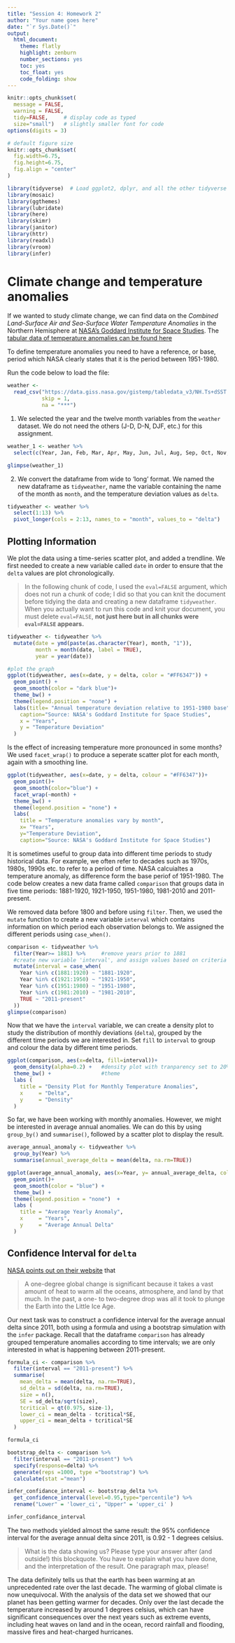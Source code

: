 ```yaml
---
title: "Session 4: Homework 2"
author: "Your name goes here"
date: "`r Sys.Date()`"
output:
  html_document:
    theme: flatly
    highlight: zenburn
    number_sections: yes
    toc: yes
    toc_float: yes
    code_folding: show
---
```



```r
knitr::opts_chunk$set(
  message = FALSE, 
  warning = FALSE, 
  tidy=FALSE,     # display code as typed
  size="small")   # slightly smaller font for code
options(digits = 3)

# default figure size
knitr::opts_chunk$set(
  fig.width=6.75, 
  fig.height=6.75,
  fig.align = "center"
)
```


```r
library(tidyverse)  # Load ggplot2, dplyr, and all the other tidyverse packages
library(mosaic)
library(ggthemes)
library(lubridate)
library(here)
library(skimr)
library(janitor)
library(httr)
library(readxl)
library(vroom)
library(infer)
```



# Climate change and temperature anomalies 


If we wanted to study climate change, we can find data on the *Combined Land-Surface Air and Sea-Surface Water Temperature Anomalies* in the Northern Hemisphere at [NASA's Goddard Institute for Space Studies](https://data.giss.nasa.gov/gistemp). The [tabular data of temperature anomalies can be found here](https://data.giss.nasa.gov/gistemp/tabledata_v3/NH.Ts+dSST.txt)

To define temperature anomalies you need to have a reference, or base, period which NASA clearly states that it is the period between 1951-1980.

Run the code below to load the file:

```r

weather <- 
  read_csv("https://data.giss.nasa.gov/gistemp/tabledata_v3/NH.Ts+dSST.csv", 
           skip = 1, 
           na = "***")

```

1. We selected the year and the twelve month variables from the `weather` dataset. We do not need the others (J-D, D-N, DJF, etc.) for this assignment. 

```r

weather_1 <- weather %>% 
  select(c(Year, Jan, Feb, Mar, Apr, May, Jun, Jul, Aug, Sep, Oct, Nov, Dec))

glimpse(weather_1)

```


2. We convert the dataframe from wide to 'long' format. We named the new dataframe as `tidyweather`, name the variable containing the name of the month as `month`, and the temperature deviation values as `delta`.


```r

tidyweather <- weather %>% 
  select(1:13) %>% 
  pivot_longer(cols = 2:13, names_to = "month", values_to = "delta") 

```


## Plotting Information

We plot the data using a time-series scatter plot, and added a trendline. We first needed to create a new variable called `date` in order to ensure that the `delta` values are plot chronologically. 

> In the following chunk of code, I used the `eval=FALSE` argument, which does not run a chunk of code; I did so that you can knit the document before tidying the data and creating a new dataframe `tidyweather`. When you actually want to run this code and knit your document, you must delete `eval=FALSE`, **not just here but in all chunks were `eval=FALSE` appears.**


```r

tidyweather <- tidyweather %>%
  mutate(date = ymd(paste(as.character(Year), month, "1")),
         month = month(date, label = TRUE),
         year = year(date))

#plot the graph
ggplot(tidyweather, aes(x=date, y = delta, color = "#FF6347")) +
  geom_point() +
  geom_smooth(color = "dark blue")+
  theme_bw() + 
  theme(legend.position = "none") +
  labs(title= "Annual temperature deviation relative to 1951-1980 base",
    caption="Source: NASA's Goddard Institute for Space Studies",
    x = "Years",
    y = "Temperature Deviation"
  )

```

Is the effect of increasing temperature more pronounced in some months? We used `facet_wrap()` to produce a seperate scatter plot for each month, again with a smoothing line.

```r

ggplot(tidyweather, aes(x=date, y = delta, colour = "#FF6347"))+
  geom_point()+
  geom_smooth(color="blue") +
  facet_wrap(~month) +
  theme_bw() +
  theme(legend.position = "none") +
  labs(
    title = "Temperature anomalies vary by month", 
    x= "Years",
    y="Temperature Deviation",
    caption="Source: NASA's Goddard Institute for Space Studies")


```


It is sometimes useful to group data into different time periods to study historical data. For example, we often refer to decades such as 1970s, 1980s, 1990s etc. to refer to a period of time. NASA calcuialtes a temperature anomaly, as difference form the base periof of 1951-1980. The code below creates a new data frame called `comparison` that groups data in five time periods: 1881-1920, 1921-1950, 1951-1980, 1981-2010 and 2011-present. 

We removed data before 1800 and before using `filter`. Then, we used the `mutate` function to create a new variable `interval` which contains information on which period each observation belongs to. We assigned the different periods using `case_when()`.


```r

comparison <- tidyweather %>% 
  filter(Year>= 1881) %>%     #remove years prior to 1881
  #create new variable 'interval', and assign values based on criteria below:
  mutate(interval = case_when(
    Year %in% c(1881:1920) ~ "1881-1920",
    Year %in% c(1921:1950) ~ "1921-1950",
    Year %in% c(1951:1980) ~ "1951-1980",
    Year %in% c(1981:2010) ~ "1981-2010",
    TRUE ~ "2011-present"
  ))
glimpse(comparison)
```

Now that we have the `interval` variable, we can create a density plot to study the distribution of monthly deviations (`delta`), grouped by the different time periods we are interested in. Set `fill` to `interval` to group and colour the data by different time periods.

```r

ggplot(comparison, aes(x=delta, fill=interval))+
  geom_density(alpha=0.2) +   #density plot with tranparency set to 20%
  theme_bw() +                #theme
  labs (
    title = "Density Plot for Monthly Temperature Anomalies",
    x     = "Delta",
    y     = "Density"
  )

```

So far, we have been working with monthly anomalies. However, we might be interested in average annual anomalies. We can do this by using `group_by()` and `summarise()`, followed by a scatter plot to display the result. 

```r


average_annual_anomaly <- tidyweather %>% 
  group_by(Year) %>%
  summarise(annual_average_delta = mean(delta, na.rm=TRUE)) 

ggplot(average_annual_anomaly, aes(x=Year, y= annual_average_delta, colour = "#FF6347"))+
  geom_point()+
  geom_smooth(color = "blue") +
  theme_bw() +
  theme(legend.position = "none")  +
  labs (
    title = "Average Yearly Anomaly",
    x     = "Years",
    y     = "Average Annual Delta"
  )                         

```

## Confidence Interval for `delta`

[NASA points out on their website](https://earthobservatory.nasa.gov/world-of-change/decadaltemp.php) that 

> A one-degree global change is significant because it takes a vast amount of heat to warm all the oceans, atmosphere, and land by that much. In the past, a one- to two-degree drop was all it took to plunge the Earth into the Little Ice Age.

Our next task was to construct a confidence interval for the average annual delta since 2011, both using a formula and using a bootstrap simulation with the `infer` package. Recall that the dataframe `comparison` has already grouped temperature anomalies according to time intervals; we are only interested in what is happening  between 2011-present.

```r

formula_ci <- comparison %>% 
  filter(interval == "2011-present") %>% 
  summarise(
    mean_delta = mean(delta, na.rm=TRUE),
    sd_delta = sd(delta, na.rm=TRUE),
    size = n(),
    SE = sd_delta/sqrt(size),
    tcritical = qt(0.975, size-1),
    lower_ci = mean_delta - tcritical*SE,
    upper_ci = mean_delta + tcritical*SE
  )

formula_ci
```


```r

bootstrap_delta <- comparison %>% 
  filter(interval == "2011-present") %>% 
  specify(response=delta) %>%
  generate(reps =1000, type ="bootstrap") %>%
  calculate(stat ="mean")

infer_confidance_interval <- bootstrap_delta %>% 
  get_confidence_interval(level=0.95,type="percentile") %>%
  rename("Lower" = 'lower_ci', "Upper" = 'upper_ci' ) 

infer_confidance_interval

```

The two methods yielded almost the same result: the 95% confidence interval for the average annual delta since 2011, is 0.92 - 1 degrees celsius.

> What is the data showing us? Please type your answer after (and outside!) this blockquote. You have to explain what you have done, and the interpretation of the result. One paragraph max, please!

The data definitely tells us that the earth has been warming at an unprecedented rate over the last decade. The warming of global climate is now unequivocal. With the analysis of the data set we showed that our planet has been getting warmer for decades. Only over the last decade the temperature increased by around 1 degrees celsius, which can have significant consequences over the next years such as extreme events, including heat waves on land and in the ocean, record rainfall and flooding, massive fires and heat-charged hurricanes.